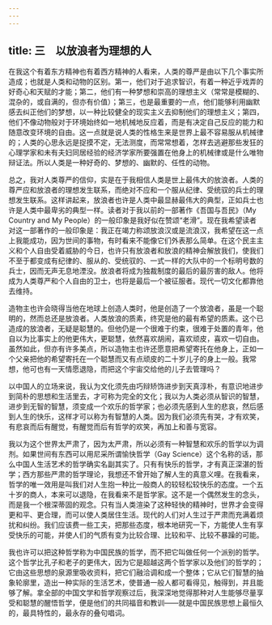 ```yaml
---
---
---
```

title: 三　以放浪者为理想的人
---




在我这个有着东方精神也有着西方精神的人看来，人类的尊严是由以下几个事实所造成；也就是人类和动物的区别。第一，他们对于追求智识，有着一种近乎戏弄的好奇心和天赋的才能；第二，他们有一种梦想和崇高的理想主义（常常是模糊的、混杂的，或自满的，但亦有价值）；第三，也是最重要的一点，他们能够利用幽默感去纠正他们的梦想，以一种比较健全的现实主义去抑制他们的理想主义；第四，他们不像动物般对于环境始终如一地机械地反应着，而是有决定自己反应的能力和随意改变环境的自由。这一点就是说人类的性格生来是世界上最不容易服从机械律的；人类的心思永远是捉摸不定，无法测度，而常常想着，怎样去逃避那些发狂的心理学家和未有夫妇同居经验的经济学家所要强置在他身上的机械律或是什么唯物辩证法。所以人类是一种好奇的、梦想的、幽默的、任性的动物。

总之，我对人类尊严的信仰，实是在于我相信人类是世上最伟大的放浪者。人类的尊严应和放浪者的理想发生联系，而绝对不应和一个服从纪律、受统驭的兵士的理想发生联系。这样讲起来，放浪者也许是人类中最显赫最伟大的典型，正如兵士也许是人类中最卑劣的典型一样。读者对于我以前的一部著作《吾国与吾民》（My Country and My People）的一般印象是我好似在赞颂“老滑”。现在我希望读者对这一部著作的一般印象是：我正在竭力称颂放浪汉或是流浪汉，我希望在这一点上我能成功，因为世间的事物，有时看来不能像它们外表那么简单。在这个民主主义和个人自由受着威胁的今日，也许只有放浪者和放浪的精神会解放我们，使我们不至于都变成有纪律的、服从的、受统驭的、一式一样的大队中的一个标明号数的兵士，因而无声无息地湮没。放浪者将成为独裁制度的最后的最厉害的敌人。他将成为人类尊严和个人自由的卫士，也将是最后一个被征服者。现代一切文化都靠他去维持。

造物主也许会晓得当他在地球上创造人类时，他是创造了一个放浪者，虽是一个聪明的，然而总还是放浪者。人类放浪的质素，终究是他的最有希望的质素。这个已造成的放浪者，无疑是聪慧的。但他仍是一个很难于约束，很难于处置的青年，他自以为比事实上的他更伟大，更聪慧，依然喜欢胡闹，喜欢顽皮，喜欢一切自由。虽然如此，但亦有许多美点，所以造物主也许还愿意把希望寄托在他身上，正如一个父亲把他的希望寄托在一个聪慧而又有点顽皮的二十岁儿子的身上一般。我常想，他可也有一天情愿退隐，而把这个宇宙交给他的儿子去管理吗？

以中国人的立场来说，我认为文化须先由巧辩矫饰进步到天真淳朴，有意识地进步到简朴的思想和生活里去，才可称为完全的文化；我以为人类必须从智识的智慧，进步到无智的智慧，须变成一个欢乐的哲学家；也必须先感到人生的悲哀，然后感到人生的快乐，这样才可以称为有智慧的人类。因为我们必须先有哭，才有欢笑，有悲哀而后有醒觉，有醒觉而后有哲学的欢笑，再加上和善与宽容。

我以为这个世界太严肃了，因为太严肃，所以必须有一种智慧和欢乐的哲学以为调剂。如果世间有东西可以用尼采所谓愉快哲学（Gay Science）这个名称的话，那么中国人生活艺术的哲学确实名副其实了。只有有快乐的哲学，才有真正深湛的哲学；西方那些严肃的哲学理论，我想还不曾开始了解人生的真意义哩。在我看来，哲学的唯一效用是叫我们对人生抱一种比一般商人的较轻松较快乐的态度。一个五十岁的商人，本来可以退隐，在我看来不是哲学家。这不是一个偶然发生的念头，而是我一个根深蒂固的观念。只有当人类渲染了这种轻快的精神时，世界才会变得更和平、更合理，而可以使人类居住生活。现代的人们对人生过于严肃而充满着烦扰和纠纷。我们应该费一些工夫，把那些态度，根本地研究一下，方能使人生有享受快乐的可能，并使人们的气质有变为比较合理、比较和平、比较不暴躁的可能。

我也许可以把这种哲学称为中国民族的哲学，而不把它叫做任何一个派别的哲学。这个哲学比孔子和老子的更伟大，因为它是超越这两个哲学家以及他们的哲学的；它由这些思想的泉源里吸收资料，把它们融洽调和成一个整体；它从它们智慧的抽象轮廓里，造出一种实际的生活艺术，使普通一般人都可看得见，触得到，并且能够了解。拿全部的中国文学和哲学观察过后，我深深地觉得那种对人生能够尽量享受和聪慧的醒悟哲学，便是他们的共同福音和教训——就是中国民族思想上最恒久的，最具特性的，最永存的叠句唱词。